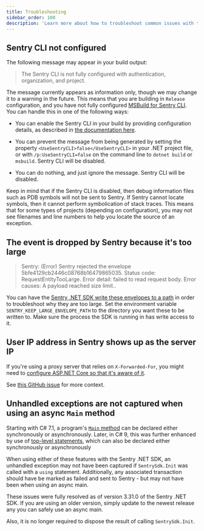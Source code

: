 ```yaml
---
title: Troubleshooting
sidebar_order: 100
description: 'Learn more about how to troubleshoot common issues with the .NET SDK. '
---
```


## Sentry CLI not configured

The following message may appear in your build output:

> The Sentry CLI is not fully configured with authentication, organization, and project.

The message currently appears as information only, though we may change it to a warning in the future.
This means that you are building in `Release` configuration, and you have not fully configured
[MSBuild for Sentry CLI](../configuration/msbuild/).  You can handle this in one of the following ways:

- You can enable the Sentry CLI in your build by providing configuration details, as described in [the documentation here](../configuration/msbuild/).

- You can prevent the message from being generated by setting the property `<UseSentryCLI>false</UseSentryCLI>` in your .NET project file,
  or with `/p:UseSentryCLI=false` on the command line to `dotnet build` or `msbuild`.  Sentry CLI will be disabled.

- You can do nothing, and just ignore the message.  Sentry CLI will be disabled.

Keep in mind that if the Sentry CLI is disabled, then debug information files such as PDB symbols
will not be sent to Sentry.  If Sentry cannot locate symbols, then it cannot perform symbolication of stack traces.
This means that for some types of projects (depending on configuration), you may not see filenames and line numbers
to help you locate the source of an exception.

## The event is dropped by Sentry because it's too large

> Sentry: (Error) Sentry rejected the envelope 5bfe4129cb2446c08768b16479865035. Status code: RequestEntityTooLarge. Error detail: failed to read request body. Error causes: A payload reached size limit..

You can have the [Sentry .NET SDK write these envelopes to a path](https://github.com/getsentry/sentry-dotnet/blob/e62013ca63436d2a786fb229570e96f42c7c4044/src/Sentry/Http/HttpTransportBase.cs#L341-L363) in order to troubleshoot why they are too large.
Set the environment variable `SENTRY_KEEP_LARGE_ENVELOPE_PATH` to the directory you want these to be written to.
Make sure the process the SDK is running in has write access to it.

## User IP address in Sentry shows up as the server IP

If you're using a proxy server that relies on `X-Forwarded-For`, you might need to [configure ASP.NET Core
so that it's aware of it](https://docs.microsoft.com/aspnet/core/host-and-deploy/proxy-load-balancer).

See [this GitHub issue](https://github.com/getsentry/sentry-dotnet/issues/258) for more context.

## Unhandled exceptions are not captured when using an async `Main` method

Starting with C# 7.1, a program's [`Main` method](https://docs.microsoft.com/dotnet/csharp/fundamentals/program-structure/main-command-line) can be declared either synchronously or asynchronously.
Later, in C# 9, this was further enhanced by use of [top-level statements](https://learn.microsoft.com/dotnet/csharp/fundamentals/program-structure/top-level-statements), which can also be declared either synchronously or asynchronously

When using either of these features with the Sentry .NET SDK, an unhandled exception may not have been captured if `SentrySdk.Init` was called with a `using` statement.
Additionally, any associated transaction should have be marked as failed and sent to Sentry - but may not have been when using an async main.

These issues were fully resolved as of version 3.31.0 of the Sentry .NET SDK.  If you are using an older version, simply update to the newest release any you can safely use an async main.

Also, it is no longer required to dispose the result of calling `SentrySdk.Init`.

<PlatformContent includePath="troubleshooting" />

